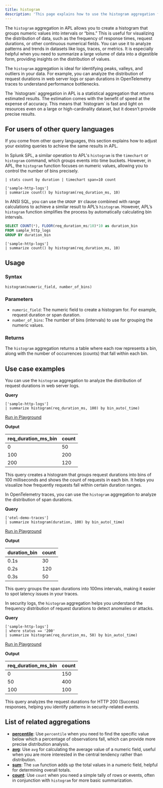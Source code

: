 ```yaml
---
title: histogram
description: 'This page explains how to use the histogram aggregation function in APL.'
---
```


The `histogram` aggregation in APL allows you to create a histogram that groups numeric values into intervals or “bins.” This is useful for visualizing the distribution of data, such as the frequency of response times, request durations, or other continuous numerical fields. You can use it to analyze patterns and trends in datasets like logs, traces, or metrics. It is especially helpful when you need to summarize a large volume of data into a digestible form, providing insights on the distribution of values.

The `histogram` aggregation is ideal for identifying peaks, valleys, and outliers in your data. For example, you can analyze the distribution of request durations in web server logs or span durations in OpenTelemetry traces to understand performance bottlenecks.

<Note>
The `histogram` aggregation in APL is a statistical aggregation that returns estimated results. The estimation comes with the benefit of speed at the expense of accuracy. This means that `histogram` is fast and light on resources even on a large or high-cardinality dataset, but it doesn’t provide precise results.
</Note>

## For users of other query languages

If you come from other query languages, this section explains how to adjust your existing queries to achieve the same results in APL.

<AccordionGroup>
<Accordion title="Splunk SPL users">

In Splunk SPL, a similar operation to APL's `histogram` is the `timechart` or `histogram` command, which groups events into time buckets. However, in APL, the `histogram` function focuses on numeric values, allowing you to control the number of bins precisely.

<CodeGroup>

```splunk Splunk example
| stats count by duration | timechart span=10 count
```

```kusto APL equivalent
['sample-http-logs']
| summarize count() by histogram(req_duration_ms, 10)
```

</CodeGroup>

</Accordion>

<Accordion title="ANSI SQL users">

In ANSI SQL, you can use the `GROUP BY` clause combined with range calculations to achieve a similar result to APL’s `histogram`. However, APL’s `histogram` function simplifies the process by automatically calculating bin intervals.

<CodeGroup>

```sql SQL example
SELECT COUNT(*), FLOOR(req_duration_ms/10)*10 as duration_bin
FROM sample_http_logs
GROUP BY duration_bin
```

```kusto APL equivalent
['sample-http-logs']
| summarize count() by histogram(req_duration_ms, 10)
```

</CodeGroup>

</Accordion>
</AccordionGroup>

## Usage

### Syntax

```kusto
histogram(numeric_field, number_of_bins)
```

### Parameters

- `numeric_field`: The numeric field to create a histogram for. For example, request duration or span duration.
- `number_of_bins`: The number of bins (intervals) to use for grouping the numeric values.

### Returns

The `histogram` aggregation returns a table where each row represents a bin, along with the number of occurrences (counts) that fall within each bin.

## Use case examples

<Tabs>
<Tab title="Log analysis">

You can use the `histogram` aggregation to analyze the distribution of request durations in web server logs.

**Query**

```kusto
['sample-http-logs']
| summarize histogram(req_duration_ms, 100) by bin_auto(_time)
```

[Run in Playground](https://play.axiom.co/axiom-play-qf1k/explorer?initForm=%7B%22apl%22%3A%22%5B'sample-http-logs'%5D%20%7C%20summarize%20histogram(req_duration_ms%2C%20100)%20by%20bin_auto(_time)%22%7D)

**Output**

| req_duration_ms_bin | count |
|---------------------|-------|
| 0                   | 50    |
| 100                 | 200   |
| 200                 | 120   |

This query creates a histogram that groups request durations into bins of 100 milliseconds and shows the count of requests in each bin. It helps you visualize how frequently requests fall within certain duration ranges.

</Tab>
<Tab title="OpenTelemetry traces">

In OpenTelemetry traces, you can use the `histogram` aggregation to analyze the distribution of span durations.

**Query**

```kusto
['otel-demo-traces']
| summarize histogram(duration, 100) by bin_auto(_time)
```

[Run in Playground](https://play.axiom.co/axiom-play-qf1k/explorer?initForm=%7B%22apl%22%3A%22%5B'otel-demo-traces'%5D%20%7C%20summarize%20histogram(duration%2C%20100)%20by%20bin_auto(_time)%22%7D)

**Output**

| duration_bin | count |
|--------------|-------|
| 0.1s         | 30    |
| 0.2s         | 120   |
| 0.3s         | 50    |

This query groups the span durations into 100ms intervals, making it easier to spot latency issues in your traces.

</Tab>
<Tab title="Security logs">

In security logs, the `histogram` aggregation helps you understand the frequency distribution of request durations to detect anomalies or attacks.

**Query**

```kusto
['sample-http-logs']
| where status == '200'
| summarize histogram(req_duration_ms, 50) by bin_auto(_time)
```

[Run in Playground](https://play.axiom.co/axiom-play-qf1k/explorer?initForm=%7B%22apl%22%3A%22%5B'sample-http-logs'%5D%20%7C%20where%20status%20%3D%3D%20'200'%20%7C%20summarize%20histogram(req_duration_ms%2C%2050)%20by%20bin_auto(_time)%22%7D)

**Output**

| req_duration_ms_bin | count |
|---------------------|-------|
| 0                   | 150    |
| 50                  | 400    |
| 100                 | 100    |

This query analyzes the request durations for HTTP 200 (Success) responses, helping you identify patterns in security-related events.

</Tab>
</Tabs>

## List of related aggregations

- [**percentile**](/apl/aggregation-function/percentile): Use `percentile` when you need to find the specific value below which a percentage of observations fall, which can provide more precise distribution analysis.
- [**avg**](/apl/aggregation-function/avg): Use `avg` for calculating the average value of a numeric field, useful when you are more interested in the central tendency rather than distribution.
- [**sum**](/apl/aggregation-function/sum): The `sum` function adds up the total values in a numeric field, helpful for determining overall totals.
- [**count**](/apl/aggregation-function/count): Use `count` when you need a simple tally of rows or events, often in conjunction with `histogram` for more basic summarization.